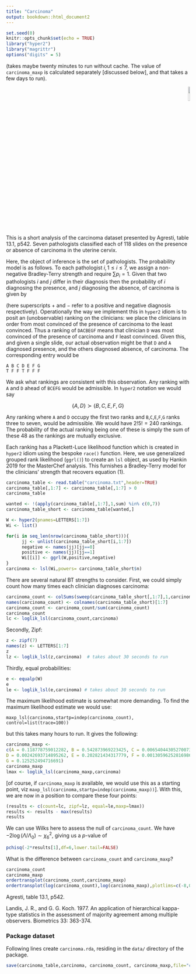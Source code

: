 ```yaml
---
title: "Carcinoma"
output: bookdown::html_document2
---
```


```r
set.seed(0)
knitr::opts_chunk$set(echo = TRUE)
library("hyper2")
library("magrittr")
options("digits" = 5)
```

(takes maybe twenty minutes to run without cache.  The value of
`carcinoma_maxp` is calculated separately [discussed below], and that
takes a few days to run).

<p style="text-align: right;">
![](`r system.file("help/figures/hyper2.png", package = "hyper2")`){width=10%}
</p>

This is a short analysis of the carcinoma dataset presented by
Agresti, table 13.1, p542.  Seven pathologists classified each of 118
slides on the presence or absence of carcinoma in the uterine cervix.

Here, the object of inference is the set of pathologists.  The
probability model is as follows.  To each pathologist $i,1\leq i \leq
7$, we assign a non-negative Bradley-Terry strength and require $\sum
p_i=1$.  Given that two pathologists $i$ and $j$ differ in their
diagnosis then the probability of $i$ diagnosing the presence, and $j$
diagnosing the absence, of carcinoma is given by

\begin{equation}\tag{1}
\operatorname{Prob}(i^+,j^-) = \frac{p_i}{p_i+p_j},\qquad
\operatorname{Prob}(i^-,j^+) = \frac{p_j}{p_i+p_j}
\end{equation}

(here superscripts $+$ and $-$ refer to a positive and negative
diagnosis respectively).  Operationally the way we implement this in
`hyper2` idiom is to posit an (unobservable) ranking on the
clinicians: we place the clinicians in order from most convinced of
the presence of carcinoma to the least convinced.  Thus a ranking of
`DACBEGF` means that clinician `D` was most convinced of the presence
of carcinoma and `F` least convinced.  Given this, and given a single
slide, our actual observation might be that `D` and `A` diagnosed
presence, and the others diagnosed absence, of carcinoma.  The
corresponding entry would be

```
A B C D E F G
T F F T F F F
```

We ask what rankings are consistent with this observation.  Any
ranking with `A` and `D` ahead of `BCEFG` would be admissible.  In
`hyper2` notation we would say

$$\left\lbrace A,D\right\rbrace\succ\left\lbrace B,C,E,F,G\right\rbrace$$

Any ranking where `A` and `D` occupy the first two ranks and
`B`,`C`,`E`,`F`,`G` ranks three to seven, would be admissible.  We
would have $2!5!=240$ rankings.  The probability of the actual ranking
being one of these is simply the sum of these 48 as the rankings are
mutually exclusive.

Each ranking has a Plackett-Luce likelihood function which is created
in `hyper2` idiom using the bespoke `race()` function.  Here, we use
generalized grouped rank likelihood (`ggrl()`) to create an `lsl`
object, as used by Hankin 2019 for the MasterChef analysis.  This
furnishes a Bradley-Terry model for the clinicians' strength that
recovers equation (1).


```r
carcinoma_table <- read.table("carcinoma.txt",header=TRUE)
carcinoma_table[,1:7] <- carcinoma_table[,1:7] > 0
carcinoma_table
```



```r
wanted <- !(apply(carcinoma_table[,1:7],1,sum) %in% c(0,7))
carcinoma_table_short <- carcinoma_table[wanted,]
```		      

```r
W <- hyper2(pnames=LETTERS[1:7])
Wi <- list()

for(i in seq_len(nrow(carcinoma_table_short))){
      jj <- unlist(carcinoma_table_short[i,1:7])
      negative <- names(jj)[jj==0]
      positive <- names(jj)[jj==1]
      Wi[[i]] <- ggrl(W,positive,negative)
}
carcinoma <- lsl(Wi,powers= carcinoma_table_short$n)
```

There are several natural BT strengths to consider.  First, we could
simply count how many times each clinician diagnoses carcinoma:

```r
carcinoma_count <- colSums(sweep(carcinoma_table_short[,1:7],1,carcinoma_table_short$n,"*"))
names(carcinoma_count) <- colnames(carcinoma_table_short)[1:7]
carcinoma_count <- carcinoma_count/sum(carcinoma_count)
carcinoma_count
lc <- loglik_lsl(carcinoma_count,carcinoma)
```

Secondly, Zipf:


```r
z <- zipf(7)
names(z) <- LETTERS[1:7]
z
lz <- loglik_lsl(z,carcinoma)  # takes about 30 seconds to run
```

Thirdly, equal probabilities:


```r
e <- equalp(W)
e
le <- loglik_lsl(e,carcinoma) # takes about 30 seconds to run
```

The maximum likelihood estimate is somewhat more demanding.  To find
the maximum likelihood estimate we would use:

`maxp_lsl(carcinoma,startp=indep(carcinoma_count), control=list(trace=100))`


but this takes many hours to run.  It gives the following:


```r
carcinoma_maxp <- 
c(A = 0.118778759012282, B = 0.542873969223425, C = 0.00654044305270073, 
D = 0.00242693714895262, E = 0.202821434317779, F = 0.00130596252816986, 
G = 0.125252494716691)
carcinoma_maxp
lmax <- loglik_lsl(carcinoma_maxp,carcinoma)
```

[of course, if `carcinoma_maxp` is available, we would use this as a
starting point, viz
`maxp_lsl(carcinoma,startp=indep(carcinoma_maxp))`].  With this, we
are now in a position to compare these four points:

```r
(results <- c(count=lc, zipf=lz, equal=le,maxp=lmax))
results <- results - max(results)
results
```

We can use Wilks here to assess the null of `carcinoma_count`.  We
have $-2\log(\Lambda/\Lambda_0)\sim\chi^2_6$, giving us a $p$-value of

```r
pchisq(-2*results[1],df=6,lower.tail=FALSE)
```


What is the difference between `carcinoma_count` and `carcinoma_maxp`?


```r
carcinoma_count
carcinoma_maxp
ordertransplot(carcinoma_count,carcinoma_maxp)
ordertransplot(log(carcinoma_count),log(carcinoma_maxp),plotlims=c(-8,0))
```

Agresti, table 13.1, p542.



Landis, J. R., and G. G. Koch. 1977. An application of hierarchical
kappa-type statistics in the assessment of majority agreement among
multiple observers. Biometrics 33: 363-374.

### Package dataset {-}

Following lines create `carcinoma.rda`, residing in the `data/`
directory of the package.


```r
save(carcinoma_table,carcinoma, carcinoma_count, carcinoma_maxp,file="carcinoma.rda")
```



